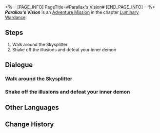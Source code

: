 <%-- [PAGE_INFO]
PageTitle=#Parallax's Vision#
[END_PAGE_INFO] --%>
{{Stub|Dialogue.}}
{{Mission Infobox
|id            = 8025141
|title         = 
|image         = <!--Mission Parallax's Vision.png-->
|type          = Adventure
|event_name    = 
|chapter       = Luminary Wardance
|requirements  = 
|summary       = <!--official mission summary from Fate's Atlas-->
|characters    = Trailblazer
|startLocation = [[<!--starting world-->]] - [[<!--starting area-->]]
|world         = <!--starting world-->
|area          = <!--starting area-->
|prev          = 
|next          = 
|rewards       = Stellar Jade*30; Traveler's Guide*2; Refined Aether*2; Wardance Sword Badge*5; Credit*30,000
}}
'''''Parallax's Vision''''' is an [[Adventure Mission]] in the chapter [[Luminary Wardance]].

==Steps==
# Walk around the Skysplitter
# Shake off the illusions and defeat your inner demon

<!--
==Gameplay Notes==

--><!--
==Trial Character==

-->
==Dialogue==
{{Stub Dialogue}}
===Walk around the Skysplitter===
{{Mission Description|type=adventure|location=<!--to be added-->|Luka decides to go outside and get some fresh air under this intense stress, but the burning glances and sharp whispers from other people surround him...}}
{{Dialogue Start}}
:{{tx}}
{{Dialogue End}}

===Shake off the illusions and defeat your inner demon===
{{Dialogue Start}}
:{{tx}}
{{Dialogue End}}

==Other Languages==
{{Other Languages
|en   = Parallax's Vision
|zhs  = 视差之见
|zht  = 視差之見
|ja   = 眺望の視差
|ko   = 시차적 관점
|es   = Visión de paralaje
|fr   = Vision de parallaxe
|ru   = Эффект параллакса
|th   = มุมมองที่แตกต่าง
|vi   = Cái Nhìn Sai Lệch
|de   = Vision der Parallaxe
|id   = Pandangan Paralaks
|pt   = Visões da Paralaxe
}}

==Change History==
{{Change History|2.5}}
